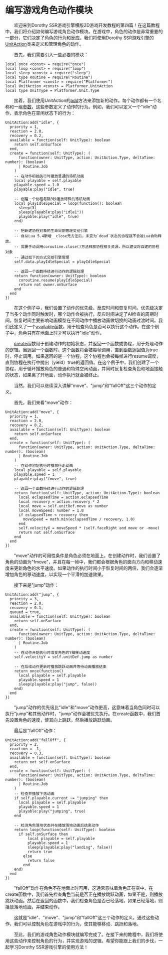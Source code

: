 
# 编写游戏角色动作模块

&emsp;&emsp;欢迎来到Dorothy SSR游戏引擎横版2D游戏开发教程的第四篇！在这篇教程中，我们将介绍如何编写游戏角色动作模块。在游戏中，角色的动作是非常重要的一部分，它们决定了角色的行为和反应。我们将使用Dorothy SSR游戏引擎的[UnitAction](/docs/api/Class%20Object/Platformer/UnitAction)类来定义和管理角色的动作。

&emsp;&emsp;首先，我们需要引入一些必要的模块：

```tl title=Script/Action.tl
local once <const> = require("once")
local loop <const> = require("loop")
local sleep <const> = require("sleep")
local type Routine = require("Routine")
local Platformer <const> = require("Platformer")
local UnitAction <const> = Platformer.UnitAction
local type UnitType = Platformer.Unit.Type
```

&emsp;&emsp;接着，我们使用UnitAction的[add](/docs/api/Class%20Object/Platformer/UnitAction#add)方法来添加新的动作。每个动作都有一个名称和一组[参数](/docs/api/Class/Platformer/UnitActionParam)，这些参数定义了动作的行为。例如，我们可以定义一个"idle"动作，表示角色在空闲状态下的行为：

```tl title=Script/Action.tl
UnitAction:add("idle", {
  priority = 1,
  reaction = 2.0,
  recovery = 0.2,
  available = function(self: UnitType): boolean
    return self.onSurface
  end,
  create = function(self: UnitType): (
      function(owner: UnitType, action: UnitAction.Type, deltaTime: number): (boolean)
      | Routine.Job
    )
    -- 在动作初始执行时播放普通的待机动画
    local playable = self.playable
    playable.speed = 1.0
    playable:play("idle", true)

    -- 创建一个协程每隔3秒播放特殊的待机动画
    local playIdleSpecial = loop(function(): boolean
      sleep(3)
      sleep(playable:play("idle1"))
      playable:play("idle", true)
    end)

    -- 把新建协程对象的生命周期管理交给引擎
    -- 自从Lua 5.4新增__close元方法后，未变为`dead`状态的协程就不会被Lua自动释放，
    -- 需要手动调用coroutine.close()方法释放协程相关资源，所以建议将自建的协程对象
    -- 通过如下的方式交给引擎管理
    self.data.playIdleSpecial = playIdleSpecial

    -- 返回一个函数持续进行动作的逻辑处理
    return function(owner: UnitType): boolean
      coroutine.resume(playIdleSpecial)
      return not owner.onSurface
    end
  end
})
```

&emsp;&emsp;在这个例子中，我们设置了动作的优先级、反应时间和恢复时间。优先级决定了当多个动作同时触发时，哪个动作会被执行。反应时间决定了AI检查的周期时间，恢复时间主要影响动画模型在不同动作中播放动画做切换的动画过渡时间。我们还定义了一个[available](/docs/api/Class/Platformer/UnitActionParam#available)函数，用于检查角色是否可以执行这个动作。在这个例子中，角色只有在地面上时才可以执行"idle"动作。

&emsp;&emsp;[create](/docs/api/Class/Platformer/UnitActionParam#create)函数用于创建动作的初始状态，并返回一个函数或协程，用于处理动作的逻辑。当返回一个函数时，这个函数将会被每帧调用，直到函数返回值为true时，停止调用。如果返回的是一个协程，这个协程也会被每帧进行resume调度，直到协程在执行中抛出（yield）true的返回值。在这个例子中，我们创建了一个协程，用于循环播放角色的普通和特殊空闲动画，并同时反复检查角色和地面接触的状态，如果离了开地面，动作执行就会被终止。

&emsp;&emsp;当然，我们可以继续深入讲解"move"、"jump"和"fallOff"这三个动作的定义。

&emsp;&emsp;首先，我们来看"move"动作：

```tl title=Script/Action.tl
UnitAction:add("move", {
  priority = 1,
  reaction = 2.0,
  recovery = 0.2,
  available = function(self: UnitType): boolean
    return self.onSurface
  end,
  create = function(self: UnitType): (
      function(owner: UnitType, action: UnitAction.Type, deltaTime: number): (boolean)
      | Routine.Job
    )
    -- 在动作初始执行时播放行走动画
    local playable = self.playable
    playable.speed = 1
    playable:play("fmove", true)

    -- 返回一个函数持续进行动作的逻辑处理
    return function(self: UnitType, action: UnitAction.Type): boolean
      local eclapsedTime = action.eclapsedTime
      local recovery = action.recovery * 2
      local move = self.unitDef.move as number
      local moveSpeed: number = 1.0
      if eclapsedTime < recovery then
        moveSpeed = math.min(eclapsedTime / recovery, 1.0)
      end
      self.velocityX = moveSpeed * (self.faceRight and move or -move)
      return not self.onSurface
    end
  end
})
```

&emsp;&emsp;"move"动作的可用性条件是角色必须在地面上。在创建动作时，我们设置了角色的动画为"fmove"，并且在每一帧中，我们都会根据角色的面向方向和移动速度来更新角色的水平速度。如果动作的执行时间小于恢复时间的两倍，我们会逐渐增加角色的移动速度，以实现一个平滑的加速效果。

&emsp;&emsp;接下来是"jump"动作：

```tl title=Script/Action.tl
UnitAction:add("jump", {
  priority = 3,
  reaction = 2.0,
  recovery = 0.1,
  queued = true,
  available = function(self: UnitType): boolean
    return self.onSurface
  end,
  create = function(self: UnitType): (
      function(owner: UnitType, action: UnitAction.Type, deltaTime: number): (boolean)
      | Routine.Job
    )
    -- 在动作开始执行时改变角色的Y轴移动速度
    self.velocityY = self.unitDef.jump as number
    
    -- 在后续动作更新时播放跳跃动画并等待动画播放结束
    return once(function()
      local playable = self.playable
      playable.speed = 1
      sleep(playable:play("jump", false))
    end)
  end
})
```

&emsp;&emsp;"jump"动作的优先级比"idle"和"move"动作更高，这意味着当角色同时可以执行"jump"和其他动作时，"jump"动作会被优先执行。在create函数中，我们首先设置角色的速度，使其向上跳跃，然后播放跳跃动画。

&emsp;&emsp;最后是"fallOff"动作：

```tl title=Script/Action.tl
UnitAction:add("fallOff", {
  priority = 2,
  reaction = -1,
  recovery = 0.3,
  available = function(self: UnitType): boolean
    return not self.onSurface
  end,
  create = function(self: UnitType): (
      function(owner: UnitType, action: UnitAction.Type, deltaTime: number): (boolean)
      | Routine.Job
    )
    -- 检查并播放下落动画
    if self.playable.current ~= "jumping" then
      local playable = self.playable
      playable.speed = 1
      playable:play("jumping", true)
    end

    -- 检测角色落地状态并在播放落地动画后结束动作
    return loop(function(self: UnitType): boolean
      if self.onSurface then
          local playable = self.playable
          playable.speed = 1
          sleep(playable:play("landing", false))
          return true
        else
          return false
        end
    end)
  end
})
```

&emsp;&emsp;"fallOff"动作在角色不在地面上时可用，这通常意味着角色正在空中。在create函数中，我们首先检查角色当前是否正在播放跳跃动画，如果不是，则播放跳跃动画。然后在返回的函数中，我们检查角色是否已经落地，如果已经落地，则播放落地动画，并结束动作。

&emsp;&emsp;这就是"idle"、"move"、"jump"和"fallOff"这三个动作的定义。通过这些动作，我们可以控制角色在游戏中的行为，使其能够移动、跳跃和落地。

&emsp;&emsp;至此，我们的游戏角色动作模块就编写完成了。在接下来的教程中，我们将使用这些动作来控制角色的行为，并实现游戏的逻辑。希望你能跟上我们的步伐，一起学习Dorothy SSR游戏引擎的使用方法！